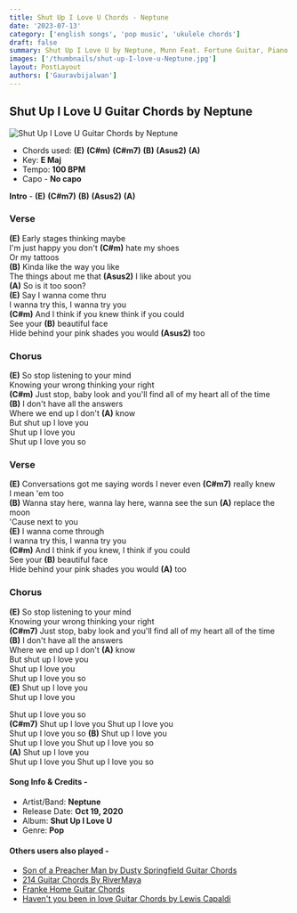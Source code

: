 ```yaml
---
title: Shut Up I Love U Chords - Neptune
date: '2023-07-13'
category: ['english songs', 'pop music', 'ukulele chords']
draft: false
summary: Shut Up I Love U by Neptune, Munn Feat. Fortune Guitar, Piano & Ukulele Chords, Chords used - (E) (C#m) (C#m7) (B) (Asus2) (A), Capo - No capo, Key - E major
images: ['/thumbnails/shut-up-I-love-u-Neptune.jpg']
layout: PostLayout
authors: ['Gauravbijalwan']
---
```


## Shut Up I Love U Guitar Chords by Neptune

![Shut Up I Love U Guitar Chords by Neptune](/thumbnails/shut-up-I-love-u-Neptune.jpg)

- Chords used: **(E)** **(C#m)** **(C#m7)** **(B)** **(Asus2)** **(A)**
- Key: **E Maj**
- Tempo: **100 BPM**
- Capo - **No capo**

**Intro** - **(E)** **(C#m7)** **(B)** **(Asus2)** **(A)**

### Verse

**(E)** Early stages thinking maybe\
I'm just happy you don't **(C#m)** hate my shoes\
Or my tattoos\
**(B)** Kinda like the way you like\
The things about me that **(Asus2)** I like about you\
**(A)** So is it too soon?\
**(E)** Say I wanna come thru\
I wanna try this, I wanna try you\
**(C#m)** And I think if you knew think if you could\
See your **(B)** beautiful face\
Hide behind your pink shades you would **(Asus2)** too

### Chorus

**(E)** So stop listening to your mind\
Knowing your wrong thinking your right\
**(C#m)** Just stop, baby look and you'll find all of my heart all of the time\
**(B)** I don't have all the answers\
Where we end up I don't **(A)** know\
But shut up I love you\
Shut up I love you\
Shut up I love you so

### Verse

**(E)** Conversations got me saying words I never even **(C#m7)** really knew\
I mean 'em too\
**(B)** Wanna stay here, wanna lay here, wanna see the sun **(A)** replace the moon\
'Cause next to you\
**(E)** I wanna come through\
I wanna try this, I wanna try you\
**(C#m)** And I think if you knew, I think if you could\
See your **(B)** beautiful face\
Hide behind your pink shades you would **(A)** too

### Chorus

**(E)** So stop listening to your mind\
Knowing your wrong thinking your right\
**(C#m7)** Just stop, baby look and you'll find all of my heart all of the time\
**(B)** I don't have all the answers\
Where we end up I don't **(A)** know\
But shut up I love you\
Shut up I love you\
Shut up I love you so\
**(E)** Shut up I love you\
Shut up I love you

Shut up I love you so\
**(C#m7)** Shut up I love you
Shut up I love you\
Shut up I love you so
**(B)** Shut up I love you\
Shut up I love you
Shut up I love you so\
**(A)** Shut up I love you\
Shut up I love you
Shut up I love you so

#### Song Info & Credits -

- Artist/Band: **Neptune**
- Release Date: **Oct 19, 2020**
- Album: **Shut Up I Love U**
- Genre: **Pop**

#### Others users also played -

- [Son of a Preacher Man by Dusty Springfield Guitar Chords](https://www.chordsco.com/chords/son-of-a-preacher-man-by-dusty-springfield-guitar-chords)
- [214 Guitar Chords By RiverMaya](https://www.chordsco.com/chords/214-guitar-chords-by-river-maya)
- [Franke Home Guitar Chords](https://www.chordsco.com/chords/franke-home-alone-guitar-chords-chordsco)
- [Haven't you been in love Guitar Chords by Lewis Capaldi](https://www.chordsco.com/chords/havent-you-been-in-love-guitar-chords-by-lewis-capaldi)
